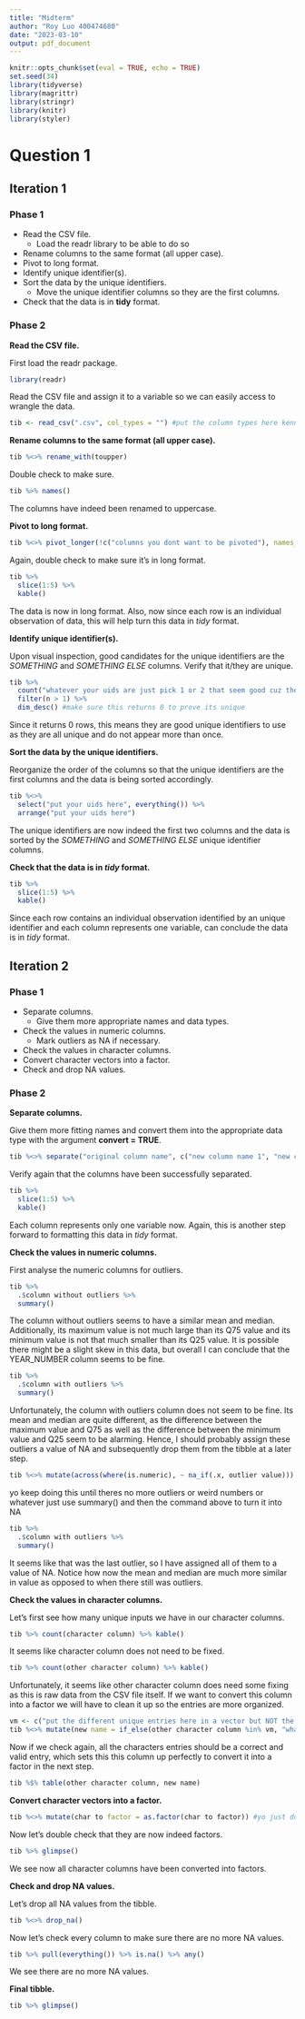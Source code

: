 ```yaml
---
title: "Midterm"
author: "Roy Luo 400474680"
date: "2023-03-10"
output: pdf_document
---
```


```r
knitr::opts_chunk$set(eval = TRUE, echo = TRUE)
set.seed(34)
library(tidyverse)
library(magrittr)
library(stringr)
library(knitr)
library(styler)
```
# Question 1

## Iteration 1

### Phase 1
* Read the CSV file.
    + Load the readr library to be able to do so
* Rename columns to the same format (all upper case).
* Pivot to long format.
* Identify unique identifier(s).
* Sort the data by the unique identifiers.
    + Move the unique identifier columns so they are the first columns.
* Check that the data is in **tidy** format.

    
### Phase 2
**Read the CSV file.**

First load the readr package.
```r
library(readr)
```
Read the CSV file and assign it to a variable so we can easily access to wrangle the data.
```r
tib <- read_csv(".csv", col_types = "") #put the column types here kenny in order as a string "c" for character "n" for numeric "?" if you dont know (its ok R will just guess)
```
**Rename columns to the same format (all upper case).**
```r
tib %<>% rename_with(toupper)
```
Double check to make sure.
```r
tib %>% names()
```
The columns have indeed been renamed to uppercase.

**Pivot to long format.**
```r
tib %<>% pivot_longer(!c("columns you dont want to be pivoted"), names_to = "character columns", values_to = "numeric columns")
```
Again, double check to make sure it's in long format.
```r
tib %>%
  slice(1:5) %>%
  kable()
```
The data is now in long format. Also, now since each row is an individual observation of data, this will help turn this data in *tidy* format.

**Identify unique identifier(s).**

Upon visual inspection, good candidates for the unique identifiers are the *SOMETHING* and *SOMETHING ELSE* columns. Verify that it/they are unique.
```r
tib %>%
  count("whatever your uids are just pick 1 or 2 that seem good cuz they must be different for every row") %>%
  filter(n > 1) %>%
  dim_desc() #make sure this returns 0 to prove its unique
```
Since it returns 0 rows, this means they are good unique identifiers to use as they are all unique and do not appear more than once.

**Sort the data by the unique identifiers.**

Reorganize the order of the columns so that the unique identifiers are the first columns and the data is being sorted accordingly.
```r
tib %<>%
  select("put your uids here", everything()) %>%
  arrange("put your uids here")
```
The unique identifiers are now indeed the first two columns and the data is sorted by the *SOMETHING* and *SOMETHING ELSE* unique identifier columns.

**Check that the data is in *tidy* format.**
```r
tib %>%
  slice(1:5) %>%
  kable()
```
Since each row contains an individual observation identified by an unique identifier and each column represents one variable, can conclude the data is in *tidy* format.\newpage

## Iteration 2

### Phase 1
* Separate columns.
    + Give them more appropriate names and data types.
* Check the values in numeric columns.
    + Mark outliers as NA if necessary.
* Check the values in character columns.
* Convert character vectors into a factor.
* Check and drop NA values. 

### Phase 2
**Separate columns.**

Give them more fitting names and convert them into the appropriate data type with the argument **convert = TRUE**.
```r
tib %<>% separate("original column name", c("new column name 1", "new column name 2"), "delimiter character", convert = TRUE)
``` 
Verify again that the columns have been successfully separated.
```r
tib %>%
  slice(1:5) %>%
  kable()
```
Each column represents only one variable now. Again, this is another step forward to formatting this data in *tidy* format.

**Check the values in numeric columns.**

First analyse the numeric columns for outliers.
```r
tib %>%
  .$column without outliers %>%
  summary()
```
The column without outliers seems to have a similar mean and median. Additionally, its maximum value is not much large than its Q75 value and its minimum value is not that much smaller than its Q25 value. It is possible there might be a slight skew in this data, but overall I can conclude that the YEAR_NUMBER column seems to be fine.
```r
tib %>%
  .$column with outliers %>%
  summary()
```
Unfortunately, the column with outliers column does not seem to be fine. Its mean and median are quite different, as the difference between the maximum value and Q75 as well as the difference between the minimum value and Q25 seem to be alarming. Hence, I should probably assign these outliers a value of NA and subsequently drop them from the tibble at a later step.
```r
tib %<>% mutate(across(where(is.numeric), ~ na_if(.x, outlier value)))
```
yo keep doing this until theres no more outliers or weird numbers or whatever just use summary() and then the command above to turn it into NA
```r
tib %>%
  .$column with outliers %>%
  summary()
```
It seems like that was the last outlier, so I have assigned all of them to a value of NA. Notice how now the mean and median are much more similar in value as opposed to when there still was outliers.

**Check the values in character columns.**

Let's first see how many unique inputs we have in our character columns.
```r
tib %>% count(character column) %>% kable()
```
It seems like character column does not need to be fixed.
```r
tib %>% count(other character column) %>% kable()
```
Unfortunately, it seems like other character column does need some fixing as this is raw data from the CSV file itself. If we want to convert this column into a factor we will have to clean it up so the entries are more organized. 
```r
vm <- c("put the different unique entries here in a vector but NOT the NA one")
tib %<>% mutate(new name = if_else(other character column %in% vm, "whatever you want them all to be", other character column))
```
Now if we check again, all the characters entries should be a correct and valid entry, which sets this this column up perfectly to convert it into a factor in the next step.
```r
tib %$% table(other character column, new name)
```
**Convert character vectors into a factor.**
```r
tib %<>% mutate(char to factor = as.factor(char to factor)) #yo just do this for every charavter column ya wanna turn into a factor jit
```
Now let's double check that they are now indeed factors.
```r
tib %>% glimpse()
```
We see now all character columns have been converted into factors.

**Check and drop NA values.**

Let's drop all NA values from the tibble.
```r
tib %<>% drop_na()
```
Now let's check every column to make sure there are no more NA values.
```r
tib %>% pull(everything()) %>% is.na() %>% any()
```
We see there are no more NA values.

**Final tibble.**
```r
tib %>% glimpse()
```
